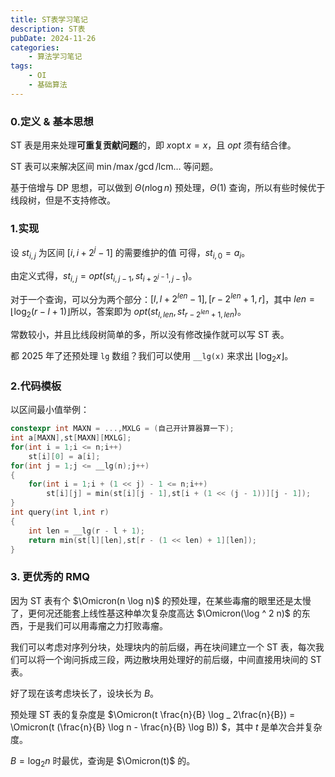 ```yaml
---
title: ST表学习笔记
description: ST表
pubDate: 2024-11-26
categories:
    - 算法学习笔记
tags:
    - OI
    - 基础算法
---
```




### 0.定义 & 基本思想

ST 表是用来处理**可重复贡献问题**的，即 $x \operatorname{opt} x = x$，且 $opt$ 须有结合律。

ST 表可以来解决区间 $\min/\max/\gcd/\text{lcm} \dots$ 等问题。

基于倍增与 DP 思想，可以做到 $\Theta(n \log n)$ 预处理，$\Theta(1)$ 查询，所以有些时候优于线段树，但是不支持修改。

### 1.实现

设 $st _ {i,j}$ 为区间 $[i,i + 2 ^ j - 1]$ 的需要维护的值
可得，$st _ {i,0} = a _ i$。

由定义式得，$st _ {i,j} = opt(st _ {i,j - 1},st _ {i + 2 ^ {j - 1},j - 1})$。

对于一个查询，可以分为两个部分：$[l,l + 2 ^ {len} - 1],[r - 2 ^ {len} + 1,r]$，其中 $len = \lfloor \log _ 2 (r - l + 1) \rfloor$所以，答案即为 $opt(st _ {l,len}, st _ {r - 2 ^ {len} + 1,len})$。

常数较小，并且比线段树简单的多，所以没有修改操作就可以写 ST 表。

都 2025 年了还预处理 ```lg``` 数组？我们可以使用 ```__lg(x)``` 来求出 $\lfloor \log _ 2 x \rfloor$。

### 2.代码模板

以区间最小值举例：

```cpp
constexpr int MAXN = ...,MXLG = (自己开计算器算一下);
int a[MAXN],st[MAXN][MXLG];
for(int i = 1;i <= n;i++)
    st[i][0] = a[i];
for(int j = 1;j <= __lg(n);j++)
{
    for(int i = 1;i + (1 << j) - 1 <= n;i++)
        st[i][j] = min(st[i][j - 1],st[i + (1 << (j - 1))][j - 1]);
}
int query(int l,int r)
{
    int len = __lg(r - l + 1);
    return min(st[l][len],st[r - (1 << len) + 1][len]);
}

```

### 3. 更优秀的 RMQ

因为 ST 表有个 $\Omicron(n \log n)$ 的预处理，在某些毒瘤的眼里还是太慢了，更何况还能套上线性基这种单次复杂度高达 $\Omicron(\log ^ 2 n)$ 的东西，于是我们可以用毒瘤之力打败毒瘤。

我们可以考虑对序列分块，处理块内的前后缀，再在块间建立一个 ST 表，每次我们可以将一个询问拆成三段，两边散块用处理好的前后缀，中间直接用块间的 ST 表。

好了现在该考虑块长了，设块长为 $B$。

预处理 ST 表的复杂度是 $\Omicron(t \frac{n}{B} \log _ 2\frac{n}{B}) = \Omicron(t (\frac{n}{B} \log n - \frac{n}{B} \log B)) $，其中 $t$ 是单次合并复杂度。

$B = \log _ 2 n$ 时最优，查询是 $\Omicron(t)$ 的。